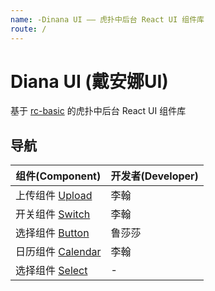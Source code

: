 ```yaml
---
name: -Dinana UI —— 虎扑中后台 React UI 组件库
route: /
---
```

# Diana UI (戴安娜UI)
基于 [rc-basic](https://gitlab.hupu.com/frontend/hfdc-react-basic) 的虎扑中后台 React UI 组件库

## 导航
| 组件(Component) | 开发者(Developer) |
| --- | --- |
| 上传组件 [Upload](./upload) | 李翰 |
| 开关组件 [Switch](./switch) | 李翰 |
| 选择组件 [Button](./button) | 鲁莎莎 |
| 日历组件 [Calendar](./calendar) | 李翰 |
| 选择组件 [Select](./select) | - |


